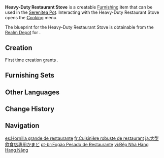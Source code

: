 {{Furnishing Infobox
|id             = 373137
|image          = Item Heavy-Duty Restaurant Stove.png
|category       = Landscape
|subcategory    = Special Object
|quality        = 3
|adeptal_energy = 60
|load           = 270
|reduced_load   = 270
|description    = A larger-size stove that is equipped with semi-enclosed counters and cabinets, which can be used to place ingredients and semi-finished products. They are not complicated tools, but they can effectively help chefs and improve their cooking efficiency. Therefore, these stoves are often used in restaurants with large kitchens to allow head chefs to show off their talents.
|blueprint      = Realm Depot
|interaction    = Cooking
}}
'''Heavy-Duty Restaurant Stove''' is a creatable [[Furnishing]] item that can be used in the [[Serenitea Pot]]. Interacting with the Heavy-Duty Restaurant Stove opens the [[Cooking]] menu.

The blueprint for the Heavy-Duty Restaurant Stove is obtainable from the [[Realm Depot]] for {{Item|Realm Currency|24|x=160}}.

==Creation==
First time creation grants {{Item|Trust|24|x=60}}.
{{Recipe
|type = Creation
|time = 14h
|White Iron Chunk = 4
|Iron Chunk = 4
|sort = White Iron Chunk;Iron Chunk
}}

==Furnishing Sets==
{{Craft Usage|type=Furnishing Set}}

==Other Languages==
{{Other Languages
|default_hidden = 1
|en      = Heavy-Duty Restaurant Stove
|zhs     = 重型餐馆专用炉灶
|zhs_rm  = Zhòngxíng Cānguǎn Zhuānyòng Lúzào
|zht     = 重型餐館專用爐灶
|zht_rm  = Zhòngxíng Cānguǎn Zhuānyòng Lúzào
|ja      = 大型飲食店専用かまど
|ja_rm   = Oogata Inshokuten Sen'you Kamado
|ko      = 음식점 전용 대형 부뚜막
|es      = Hornilla grande de restaurante
|fr      = Cuisinière robuste de restaurant
|ru      = Большая ресторанная печь
|th      = เตาร้านอาหารสำหรับงานหนัก
|th_rm   = 
|vi      = Bếp Nhà Hàng Hạng Nặng
|de      = Ofen für Hochleistungsrestaurants
|id      = Tungku Jumbo Restoran
|pt      = Fogão Pesado de Restaurante
|tr      = Dayanıklı Restoran Ocağı
|it      = Fornello da ristorante pesante
}}

==Change History==
{{Change History|2.6}}

==Navigation==
{{Furnishing Navbox|exterior}}

[[es:Hornilla grande de restaurante]]
[[fr:Cuisinière robuste de restaurant]]
[[ja:大型飲食店専用かまど]]
[[pt-br:Fogão Pesado de Restaurante]]
[[vi:Bếp Nhà Hàng Hạng Nặng]]